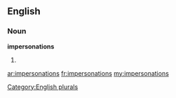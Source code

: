 ==English==

===Noun===
'''impersonations'''

# {{plural of|[[impersonation]]}}

[[Category:English plurals]]

[[ar:impersonations]]
[[fr:impersonations]]
[[my:impersonations]]